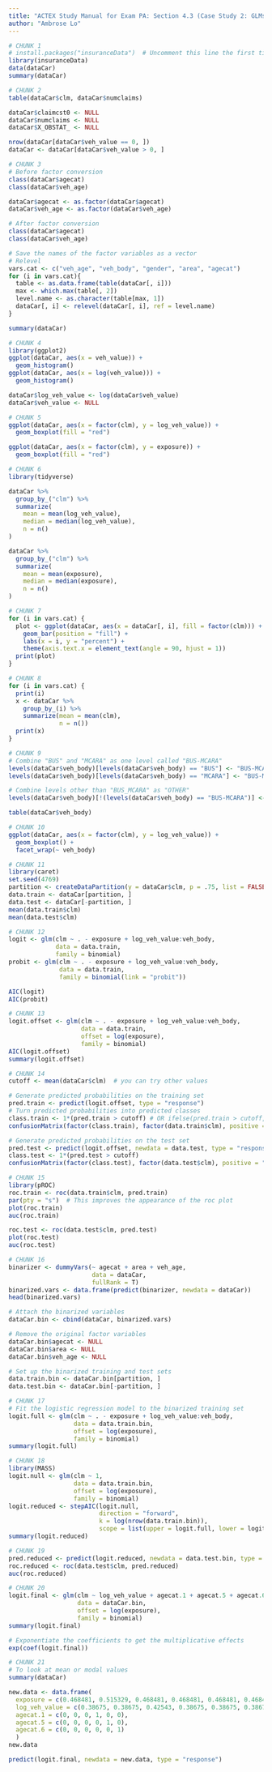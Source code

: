 ---
title: "ACTEX Study Manual for Exam PA: Section 4.3 (Case Study 2: GLMs for Binary Target Variables)"
author: "Ambrose Lo"
---

```{r}
# CHUNK 1
# install.packages("insuranceData")  # Uncomment this line the first time you use this package
library(insuranceData)
data(dataCar)
summary(dataCar)
```


```{r}
# CHUNK 2
table(dataCar$clm, dataCar$numclaims)

dataCar$claimcst0 <- NULL
dataCar$numclaims <- NULL
dataCar$X_OBSTAT_ <- NULL

nrow(dataCar[dataCar$veh_value == 0, ])
dataCar <- dataCar[dataCar$veh_value > 0, ]
```


```{r}
# CHUNK 3
# Before factor conversion
class(dataCar$agecat)
class(dataCar$veh_age)

dataCar$agecat <- as.factor(dataCar$agecat)
dataCar$veh_age <- as.factor(dataCar$veh_age)

# After factor conversion
class(dataCar$agecat)
class(dataCar$veh_age)

# Save the names of the factor variables as a vector
# Relevel
vars.cat <- c("veh_age", "veh_body", "gender", "area", "agecat")
for (i in vars.cat){
  table <- as.data.frame(table(dataCar[, i]))
  max <- which.max(table[, 2])
  level.name <- as.character(table[max, 1])
  dataCar[, i] <- relevel(dataCar[, i], ref = level.name)
}

summary(dataCar)
```


```{r}
# CHUNK 4
library(ggplot2)
ggplot(dataCar, aes(x = veh_value)) +
  geom_histogram()
ggplot(dataCar, aes(x = log(veh_value))) +
  geom_histogram()

dataCar$log_veh_value <- log(dataCar$veh_value)
dataCar$veh_value <- NULL
```


```{r}
# CHUNK 5
ggplot(dataCar, aes(x = factor(clm), y = log_veh_value)) +
  geom_boxplot(fill = "red")

ggplot(dataCar, aes(x = factor(clm), y = exposure)) +
  geom_boxplot(fill = "red")
```


```{r}
# CHUNK 6
library(tidyverse)

dataCar %>%
  group_by_("clm") %>%
  summarize(
    mean = mean(log_veh_value),
    median = median(log_veh_value),
    n = n()
)

dataCar %>%
  group_by_("clm") %>%
  summarize(
    mean = mean(exposure),
    median = median(exposure),
    n = n()
)
```


```{r}
# CHUNK 7
for (i in vars.cat) {
  plot <- ggplot(dataCar, aes(x = dataCar[, i], fill = factor(clm))) +
    geom_bar(position = "fill") +
    labs(x = i, y = "percent") +
    theme(axis.text.x = element_text(angle = 90, hjust = 1))
  print(plot)
}
```


```{r}
# CHUNK 8
for (i in vars.cat) {
  print(i)
  x <- dataCar %>%
    group_by_(i) %>%
    summarize(mean = mean(clm),
              n = n())
  print(x)
}
```


```{r}
# CHUNK 9
# Combine "BUS" and "MCARA" as one level called "BUS-MCARA"
levels(dataCar$veh_body)[levels(dataCar$veh_body) == "BUS"] <- "BUS-MCARA"
levels(dataCar$veh_body)[levels(dataCar$veh_body) == "MCARA"] <- "BUS-MCARA"

# Combine levels other than "BUS_MCARA" as "OTHER"
levels(dataCar$veh_body)[!(levels(dataCar$veh_body) == "BUS-MCARA")] <- "OTHER"

table(dataCar$veh_body)
```


```{r}
# CHUNK 10
ggplot(dataCar, aes(x = factor(clm), y = log_veh_value)) +
  geom_boxplot() +
  facet_wrap(~ veh_body)
```


```{r}
# CHUNK 11
library(caret)
set.seed(4769)
partition <- createDataPartition(y = dataCar$clm, p = .75, list = FALSE)
data.train <- dataCar[partition, ]
data.test <- dataCar[-partition, ]
mean(data.train$clm)
mean(data.test$clm)
```


```{r}
# CHUNK 12
logit <- glm(clm ~ . - exposure + log_veh_value:veh_body,
             data = data.train,
             family = binomial)
probit <- glm(clm ~ . - exposure + log_veh_value:veh_body,
              data = data.train,
              family = binomial(link = "probit"))

AIC(logit)
AIC(probit)
```


```{r}
# CHUNK 13
logit.offset <- glm(clm ~ . - exposure + log_veh_value:veh_body,
                    data = data.train,
                    offset = log(exposure),
                    family = binomial)
AIC(logit.offset)
summary(logit.offset)
```


```{r}
# CHUNK 14
cutoff <- mean(dataCar$clm)  # you can try other values

# Generate predicted probabilities on the training set
pred.train <- predict(logit.offset, type = "response")
# Turn predicted probabilities into predicted classes
class.train <- 1*(pred.train > cutoff) # OR ifelse(pred.train > cutoff, 1, 0)
confusionMatrix(factor(class.train), factor(data.train$clm), positive = "1")

# Generate predicted probabilities on the test set
pred.test <- predict(logit.offset, newdata = data.test, type = "response")
class.test <- 1*(pred.test > cutoff)
confusionMatrix(factor(class.test), factor(data.test$clm), positive = "1")
```


```{r}
# CHUNK 15
library(pROC)
roc.train <- roc(data.train$clm, pred.train)
par(pty = "s")  # This improves the appearance of the roc plot
plot(roc.train)
auc(roc.train)

roc.test <- roc(data.test$clm, pred.test)
plot(roc.test)
auc(roc.test)
```


```{r}
# CHUNK 16
binarizer <- dummyVars(~ agecat + area + veh_age,
                       data = dataCar,
                       fullRank = T)
binarized.vars <- data.frame(predict(binarizer, newdata = dataCar))
head(binarized.vars)

# Attach the binarized variables
dataCar.bin <- cbind(dataCar, binarized.vars)

# Remove the original factor variables
dataCar.bin$agecat <- NULL
dataCar.bin$area <- NULL
dataCar.bin$veh_age <- NULL

# Set up the binarized training and test sets
data.train.bin <- dataCar.bin[partition, ]
data.test.bin <- dataCar.bin[-partition, ]
```


```{r}
# CHUNK 17
# Fit the logistic regression model to the binarized training set
logit.full <- glm(clm ~ . - exposure + log_veh_value:veh_body,
                  data = data.train.bin,
                  offset = log(exposure),
                  family = binomial)
summary(logit.full)
```


```{r}
# CHUNK 18
library(MASS)
logit.null <- glm(clm ~ 1,
                  data = data.train.bin,
                  offset = log(exposure),
                  family = binomial)
logit.reduced <- stepAIC(logit.null,
                         direction = "forward",
                         k = log(nrow(data.train.bin)),
                         scope = list(upper = logit.full, lower = logit.null))
summary(logit.reduced)
```


```{r}
# CHUNK 19
pred.reduced <- predict(logit.reduced, newdata = data.test.bin, type = "response")
roc.reduced <- roc(data.test$clm, pred.reduced)
auc(roc.reduced)
```


```{r}
# CHUNK 20
logit.final <- glm(clm ~ log_veh_value + agecat.1 + agecat.5 + agecat.6,
                   data = dataCar.bin,
                   offset = log(exposure),
                   family = binomial)
summary(logit.final)

# Exponentiate the coefficients to get the multiplicative effects
exp(coef(logit.final))
```


```{r}
# CHUNK 21
# To look at mean or modal values
summary(dataCar)

new.data <- data.frame(
  exposure = c(0.468481, 0.515329, 0.468481, 0.468481, 0.468481, 0.468481),
  log_veh_value = c(0.38675, 0.38675, 0.42543, 0.38675, 0.38675, 0.38675),
  agecat.1 = c(0, 0, 0, 1, 0, 0),
  agecat.5 = c(0, 0, 0, 0, 1, 0),
  agecat.6 = c(0, 0, 0, 0, 0, 1)
  )
new.data

predict(logit.final, newdata = new.data, type = "response")
```